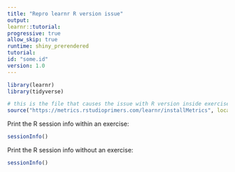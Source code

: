 ```yaml
---
title: "Repro learnr R version issue"
output:
learnr::tutorial:
progressive: true
allow_skip: true
runtime: shiny_prerendered
tutorial:
id: "some.id"
version: 1.0
---
```


```r
library(learnr)
library(tidyverse)
```

```r
# this is the file that causes the issue with R version inside exercise chunks
source("https://metrics.rstudioprimers.com/learnr/installMetrics", local=TRUE)
```

Print the R session info within an exercise:

```r
sessionInfo()
```

Print the R session info without an exercise:
```r
sessionInfo()
```

